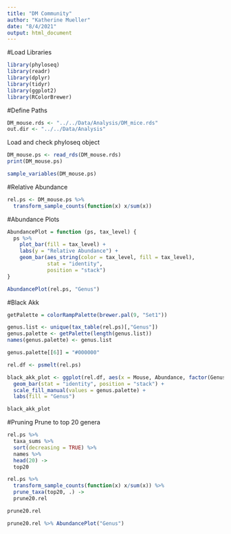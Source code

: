 ```yaml
---
title: "DM Community"
author: "Katherine Mueller"
date: "8/4/2021"
output: html_document
---
```


#Load Libraries
```r
library(phyloseq)
library(readr)
library(dplyr)
library(tidyr)
library(ggplot2)
library(RColorBrewer)
```

#Define Paths
```r
DM_mouse.rds <- "../../Data/Analysis/DM_mice.rds"
out.dir <- "../../Data/Analysis"
```

Load and check phyloseq object
```r
DM_mouse.ps <- read_rds(DM_mouse.rds)
print(DM_mouse.ps)
```

```r
sample_variables(DM_mouse.ps)
```

#Relative Abundance
```r
rel.ps <- DM_mouse.ps %>%
  transform_sample_counts(function(x) x/sum(x))
```

#Abundance Plots
```r
AbundancePlot = function (ps, tax_level) {
  ps %>%
    plot_bar(fill = tax_level) +
    labs(y = "Relative Abundance") +
    geom_bar(aes_string(color = tax_level, fill = tax_level),
             stat = "identity",
             position = "stack")
}
```

```r
AbundancePlot(rel.ps, "Genus")
```

#Black Akk
```r
getPalette = colorRampPalette(brewer.pal(9, "Set1"))
```

```r
genus.list <- unique(tax_table(rel.ps)[,"Genus"])
genus.palette <- getPalette(length(genus.list))
names(genus.palette) <- genus.list

genus.palette[[6]] = "#000000"
```

```r
rel.df <- psmelt(rel.ps)

black_akk_plot <- ggplot(rel.df, aes(x = Mouse, Abundance, factor(Genus), fill = factor(Genus))) +
  geom_bar(stat = "identity", position = "stack") +
  scale_fill_manual(values = genus.palette) +
  labs(fill = "Genus")

black_akk_plot
```

#Pruning
Prune to top 20 genera
```r
rel.ps %>%
  taxa_sums %>%
  sort(decreasing = TRUE) %>%
  names %>%
  head(20) ->
  top20

rel.ps %>%
  transform_sample_counts(function(x) x/sum(x)) %>%
  prune_taxa(top20, .) ->
  prune20.rel

prune20.rel
```

```r
prune20.rel %>% AbundancePlot("Genus")
```